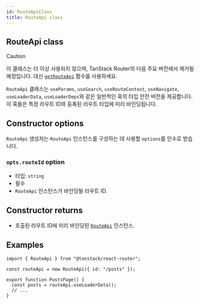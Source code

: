 ```yaml
---
id: RouteApiClass
title: RouteApi class
---
```


## RouteApi class

> [!CAUTION]
> 이 클래스는 더 이상 사용되지 않으며, TanStack Router의 다음 주요 버전에서 제거될 예정입니다.
> 대신 [`getRouteApi`](../functions/getRouteApiFunction.md) 함수를 사용하세요.

`RouteApi` 클래스는 `useParams`, `useSearch`, `useRouteContext`, `useNavigate`, `useLoaderData`, `useLoaderDeps`와 같은 일반적인 훅의 타입 안전 버전을 제공합니다. 이 훅들은 특정 라우트 ID와 등록된 라우트 타입에 미리 바인딩됩니다.

## Constructor options

`RouteApi` 생성자는 `RouteApi` 인스턴스를 구성하는 데 사용할 `options`를 인수로 받습니다.

### `opts.routeId` option

- 타입: `string`
- 필수
- `RouteApi` 인스턴스가 바인딩될 라우트 ID.

## Constructor returns

- 호출된 라우트 ID에 미리 바인딩된 [`RouteApi`](../types/RouteApiType.md) 인스턴스.

## Examples

```tsx
import { RouteApi } from "@tanstack/react-router";

const routeApi = new RouteApi({ id: "/posts" });

export function PostsPage() {
  const posts = routeApi.useLoaderData();
  // ...
}
```

